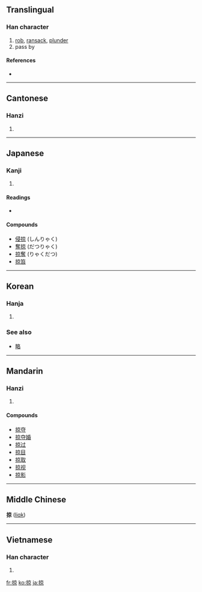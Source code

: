 {{also|掠}}
==Translingual==

===Han character===
{{Han char|rn=64|rad=手|as=08|sn=11|four=5009<sub>6</sub>|canj=手卜口火 (QYRF)}}

# [[rob]], [[ransack]], [[plunder]]
# pass by

====References====
* {{Han ref|kx=0438.110|dkj=12273|dj=0788.080|hdz=31903.020|uh=63A0|ud=25504|bh=B1B0|bd=45488}}

----

==Cantonese==

===Hanzi===
{{yue-hanzi|jyut=|y=leuk6}}

# {{defn|Cantonese}}

----

==Japanese==

===Kanji===
{{ja-kanji|grade=|rs=手08}}

# {{defn|Japanese}}

====Readings====
* {{ja-readings|on=[[りゃく]] (ryaku), [[りょう]] (ryō)|kun=[[かすめる]] (kasumeru)}}

====Compounds====
* [[侵掠]] (しんりゃく)
* [[奪掠]] (だつりゃく)
* [[掠奪]] (りゃくだつ)
* [[掠笞]]

----

==Korean==

===Hanja===
{{ko-hanja|hangeul=략>약, 량>양|eumhun=|rv=ryak>yak, ryang>yang|mr=ryak>yak, ryang>yang|y=lyak>yak, lyang>yang}}

# {{defn|Korean}}

===See also===
* [[略]]

----

==Mandarin==

===Hanzi===
{{cmn-hanzi|pin=[[lüè]] ([[lüe4]])|wg=lüeh<sup>4</sup>}}

# {{defn|Mandarin}}

====Compounds====
* [[掠夺]]
* [[掠夺婚]]
* [[掠过]]
* [[掠目]]
* [[掠取]]
* [[掠视]]
* [[掠影]]

----

==Middle Chinese==
'''掠''' ([[liɑk]])<!--note: the vowel "ɑ" is an IPA symbol, and is thus different from the vowel "a"-->

----

==Vietnamese==

===Han character===
{{vi-hantu|[[lược]], [[lướt]], [[lựng]]}}

# {{defn|Vietnamese}}

[[fr:掠]]
[[ko:掠]]
[[ja:掠]]